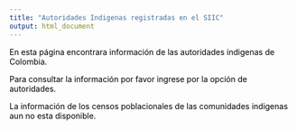 ---
title: "Autoridades Indigenas registradas en el SIIC"
output: html_document
---
<html>
<body style="background-color:# ADD8E6;">
<FONT COLOR="black">
<P>En esta página encontrara información de las autoridades indigenas de Colombia.</P>
<P>Para consultar la información por favor ingrese por la opción de autoridades.</P>
<P>La información de los censos poblacionales de las comunidades indigenas aun no esta disponible.</P>
</body>
</html>